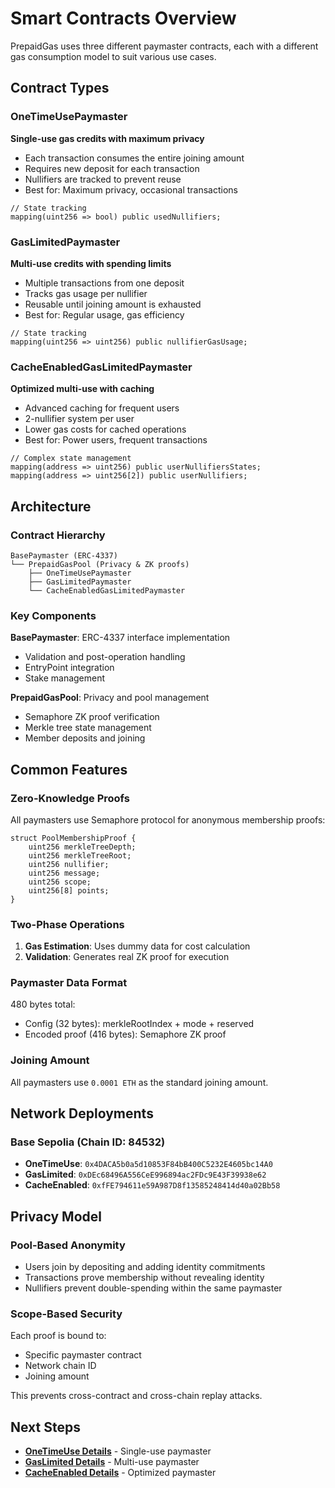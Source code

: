 # Smart Contracts Overview

PrepaidGas uses three different paymaster contracts, each with a different gas consumption model to suit various use cases.

## Contract Types

### OneTimeUsePaymaster
**Single-use gas credits with maximum privacy**

- Each transaction consumes the entire joining amount
- Requires new deposit for each transaction
- Nullifiers are tracked to prevent reuse
- Best for: Maximum privacy, occasional transactions

```solidity
// State tracking
mapping(uint256 => bool) public usedNullifiers;
```

### GasLimitedPaymaster  
**Multi-use credits with spending limits**

- Multiple transactions from one deposit
- Tracks gas usage per nullifier
- Reusable until joining amount is exhausted
- Best for: Regular usage, gas efficiency

```solidity
// State tracking
mapping(uint256 => uint256) public nullifierGasUsage;
```

### CacheEnabledGasLimitedPaymaster
**Optimized multi-use with caching**

- Advanced caching for frequent users
- 2-nullifier system per user
- Lower gas costs for cached operations
- Best for: Power users, frequent transactions

```solidity
// Complex state management
mapping(address => uint256) public userNullifiersStates;
mapping(address => uint256[2]) public userNullifiers;
```

## Architecture

### Contract Hierarchy
```
BasePaymaster (ERC-4337)
└── PrepaidGasPool (Privacy & ZK proofs)
    ├── OneTimeUsePaymaster
    ├── GasLimitedPaymaster  
    └── CacheEnabledGasLimitedPaymaster
```

### Key Components

**BasePaymaster**: ERC-4337 interface implementation
- Validation and post-operation handling
- EntryPoint integration
- Stake management

**PrepaidGasPool**: Privacy and pool management
- Semaphore ZK proof verification
- Merkle tree state management
- Member deposits and joining

## Common Features

### Zero-Knowledge Proofs
All paymasters use Semaphore protocol for anonymous membership proofs:

```solidity
struct PoolMembershipProof {
    uint256 merkleTreeDepth;
    uint256 merkleTreeRoot;
    uint256 nullifier;
    uint256 message;
    uint256 scope;
    uint256[8] points;
}
```

### Two-Phase Operations
1. **Gas Estimation**: Uses dummy data for cost calculation
2. **Validation**: Generates real ZK proof for execution

### Paymaster Data Format
480 bytes total:
- Config (32 bytes): merkleRootIndex + mode + reserved
- Encoded proof (416 bytes): Semaphore ZK proof

### Joining Amount
All paymasters use `0.0001 ETH` as the standard joining amount.

## Network Deployments

### Base Sepolia (Chain ID: 84532)
- **OneTimeUse**: `0x4DACA5b0a5d10853F84bB400C5232E4605bc14A0`
- **GasLimited**: `0xDEc68496A556CeE996894ac2FDc9E43F39938e62`
- **CacheEnabled**: `0xfFE794611e59A987D8f13585248414d40a02Bb58`

## Privacy Model

### Pool-Based Anonymity
- Users join by depositing and adding identity commitments
- Transactions prove membership without revealing identity
- Nullifiers prevent double-spending within the same paymaster

### Scope-Based Security
Each proof is bound to:
- Specific paymaster contract
- Network chain ID  
- Joining amount

This prevents cross-contract and cross-chain replay attacks.

## Next Steps

- **[OneTimeUse Details](/contracts/one-time-use)** - Single-use paymaster
- **[GasLimited Details](/contracts/gas-limited)** - Multi-use paymaster
- **[CacheEnabled Details](/contracts/cache-enabled)** - Optimized paymaster